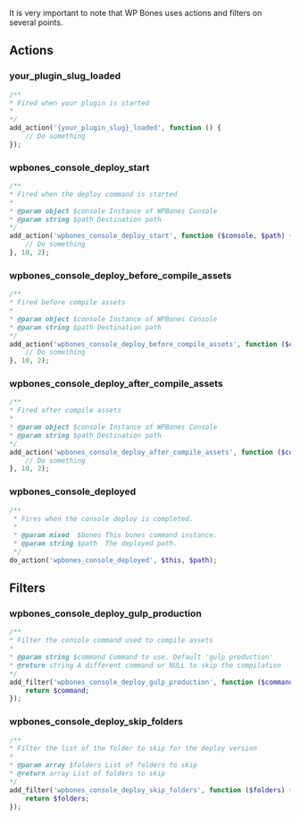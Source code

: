 It is very important to note that WP Bones uses actions and filters on several points.

## Actions

### your_plugin_slug\_loaded

```php
/**
* Fired when your plugin is started
*
*/
add_action('{your_plugin_slug}_loaded', function () {
    // Do something
});
```

### wpbones_console_deploy_start

```php
/**
* Fired when the deploy command is started
*
* @param object $console Instance of WPBones Console
* @param string $path Destination path
*/
add_action('wpbones_console_deploy_start', function ($console, $path) {
    // Do something
}, 10, 2);
```

### wpbones_console_deploy_before_compile_assets

```php
/**
* Fired before compile assets
*
* @param object $console Instance of WPBones Console
* @param string $path Destination path
*/
add_action('wpbones_console_deploy_before_compile_assets', function ($console, $path) {
    // Do something
}, 10, 2);
```

### wpbones_console_deploy_after_compile_assets

```php
/**
* Fired after compile assets
*
* @param object $console Instance of WPBones Console
* @param string $path Destination path
*/
add_action('wpbones_console_deploy_after_compile_assets', function ($console, $path) {
    // Do something
}, 10, 2);
```

### wpbones_console_deployed

```php
/**
 * Fires when the console deploy is completed.
 *
 * @param mixed  $bones This bones command instance.
 * @param string $path  The deployed path.
 */
do_action('wpbones_console_deployed', $this, $path);
```

## Filters

### wpbones_console_deploy_gulp_production

```php
/**
* Filter the console command used to compile assets
*
* @param string $command Command to use. Default 'gulp production'
* @return string A different command or NULL to skip the compilation
*/
add_filter('wpbones_console_deploy_gulp_production', function ($command) {
    return $command;
});
```

### wpbones_console_deploy_skip_folders

```php
/**
* Filter the list of the folder to skip for the deploy version
*
* @param array $folders List of folders to skip
* @return array List of folders to skip
*/
add_filter('wpbones_console_deploy_skip_folders', function ($folders) {
    return $folders;
});
```
